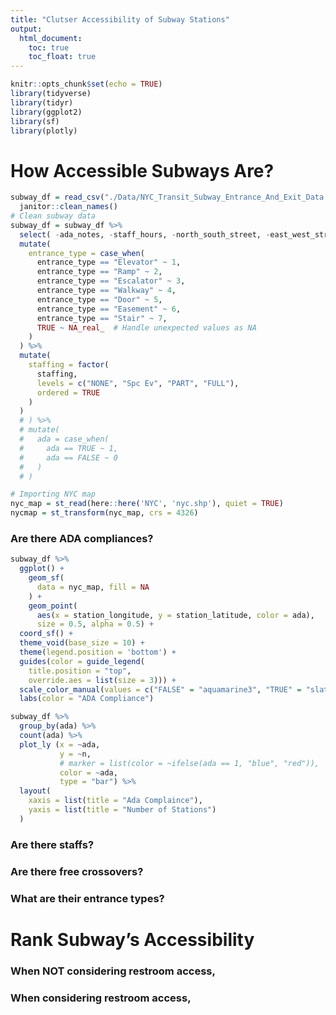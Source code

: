 ```yaml
---
title: "Clutser Accessibility of Subway Stations"
output: 
  html_document:
    toc: true
    toc_float: true
---
```


```r
knitr::opts_chunk$set(echo = TRUE)
library(tidyverse)
library(tidyr)
library(ggplot2)
library(sf)
library(plotly)
```

# How Accessible Subways Are?

```r
subway_df = read_csv("./Data/NYC_Transit_Subway_Entrance_And_Exit_Data.csv") %>% 
  janitor::clean_names()
# Clean subway data
subway_df = subway_df %>% 
  select( -ada_notes, -staff_hours, -north_south_street, -east_west_street, -corner) %>% 
  mutate(
    entrance_type = case_when(
      entrance_type == "Elevator" ~ 1,
      entrance_type == "Ramp" ~ 2,
      entrance_type == "Escalator" ~ 3,
      entrance_type == "Walkway" ~ 4,
      entrance_type == "Door" ~ 5,
      entrance_type == "Easement" ~ 6,
      entrance_type == "Stair" ~ 7,
      TRUE ~ NA_real_  # Handle unexpected values as NA
    )
  ) %>% 
  mutate(
    staffing = factor(
      staffing,
      levels = c("NONE", "Spc Ev", "PART", "FULL"),
      ordered = TRUE
    )
  )
  # ) %>% 
  # mutate(
  #   ada = case_when(
  #     ada == TRUE ~ 1,
  #     ada == FALSE ~ 0
  #   )
  # )

# Importing NYC map
nyc_map = st_read(here::here('NYC', 'nyc.shp'), quiet = TRUE)
nycmap = st_transform(nyc_map, crs = 4326)
```



### Are there ADA compliances?

```r
subway_df %>% 
  ggplot() +
    geom_sf(
      data = nyc_map, fill = NA
    ) + 
    geom_point(
      aes(x = station_longitude, y = station_latitude, color = ada),
      size = 0.5, alpha = 0.5) +
  coord_sf() +
  theme_void(base_size = 10) +
  theme(legend.position = 'bottom') +
  guides(color = guide_legend(
    title.position = "top",
    override.aes = list(size = 3))) +
  scale_color_manual(values = c("FALSE" = "aquamarine3", "TRUE" = "slateblue3")) +
  labs(color = "ADA Compliance")

subway_df %>% 
  group_by(ada) %>% 
  count(ada) %>% 
  plot_ly (x = ~ada, 
           y = ~n, 
           # marker = list(color = ~ifelse(ada == 1, "blue", "red")),
           color = ~ada,
           type = "bar") %>% 
  layout(
    xaxis = list(title = "Ada Complaince"),   
    yaxis = list(title = "Number of Stations") 
  )

```

### Are there staffs?

### Are there free crossovers?

### What are their entrance types?

# Rank Subway's Accessibility

### When NOT considering restroom access,

### When considering restroom access,